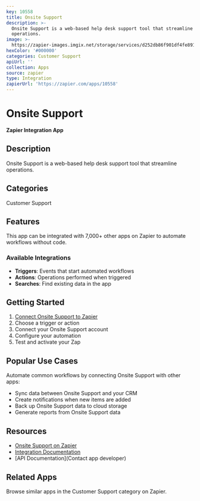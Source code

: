 ```yaml
---
key: 10558
title: Onsite Support
description: >-
  Onsite Support is a web-based help desk support tool that streamline
  operations.
image: >-
  https://zapier-images.imgix.net/storage/services/d252db86f901df4fe8917df7ffd90dbe.png?auto=format%2Ccompress&ixlib=python-3.0.0&q=50
hexColor: '#000000'
categories: Customer Support
apiUrl: ''
collection: Apps
source: zapier
type: Integration
zapierUrl: 'https://zapier.com/apps/10558'
---
```

# Onsite Support

**Zapier Integration App**

## Description

Onsite Support is a web-based help desk support tool that streamline operations.

## Categories

Customer Support

## Features

This app can be integrated with 7,000+ other apps on Zapier to automate workflows without code.

### Available Integrations

- **Triggers**: Events that start automated workflows
- **Actions**: Operations performed when triggered
- **Searches**: Find existing data in the app

## Getting Started

1. [Connect Onsite Support to Zapier](https://zapier.com/apps/10558)
2. Choose a trigger or action
3. Connect your Onsite Support account
4. Configure your automation
5. Test and activate your Zap

## Popular Use Cases

Automate common workflows by connecting Onsite Support with other apps:

- Sync data between Onsite Support and your CRM
- Create notifications when new items are added
- Back up Onsite Support data to cloud storage
- Generate reports from Onsite Support data

## Resources

- [Onsite Support on Zapier](https://zapier.com/apps/10558)
- [Integration Documentation](https://zapier.com/apps/10558/integrations)
- [API Documentation](Contact app developer)

## Related Apps

Browse similar apps in the Customer Support category on Zapier.
